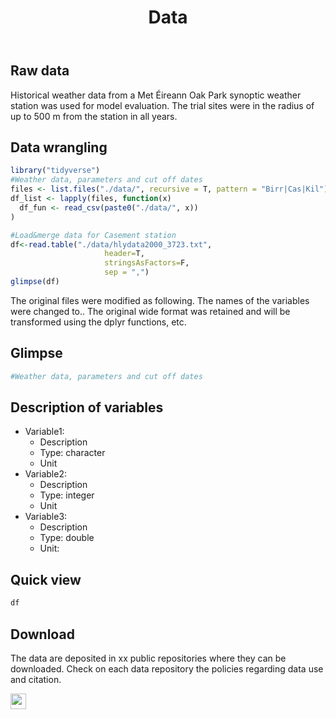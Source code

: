 % Data 

## Raw data 

Historical weather data from a Met Éireann Oak Park synoptic weather station was used for model evaluation. The trial sites were in the radius of up to 500 m from the station in all years. 

## Data wrangling

```r
library("tidyverse")
#Weather data, parameters and cut off dates
files <- list.files("./data/", recursive = T, pattern = "Birr|Cas|Kil")
df_list <- lapply(files, function(x)  
  df_fun <- read_csv(paste0("./data/", x))
)

#Load&merge data for Casement station
df<-read.table("./data/hlydata2000_3723.txt", 
                     header=T,
                     stringsAsFactors=F, 
                     sep = ",")
glimpse(df)

```
The original files were modified as following. The names of the variables were changed to.. The original wide format was retained and will be transformed using the dplyr functions, etc.

## Glimpse 

```r
#Weather data, parameters and cut off dates

```

## Description of variables

- Variable1: 
  - Description 
  - Type: character
  - Unit

- Variable2: 
  - Description 
  - Type: integer
  - Unit

- Variable3: 
  - Description 
  - Type: double
  - Unit:
  
## Quick view 

```r
df
```


## Download 

The data are deposited in xx public repositories where they can be downloaded. Check on each data repository the policies regarding data use and citation.

<img src = "https://osf.io/static/img/circle_logo.png" width = "25">
[](DOI 10.17605/OSF.IO/7D3CH) 



